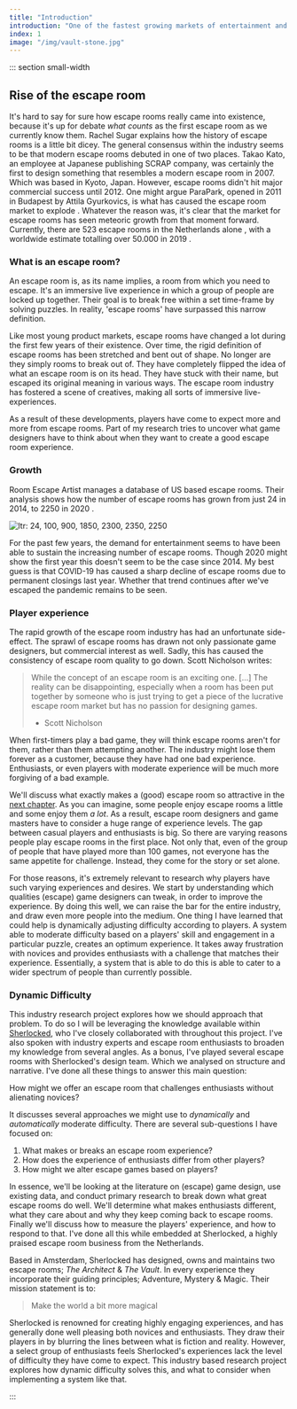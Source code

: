 ```yaml
---
title: "Introduction"
introduction: "One of the fastest growing markets of entertainment and real life gaming in the world over the past few years has been escape rooms."
index: 1
image: "/img/vault-stone.jpg"
---
```



::: section small-width

## Rise of the escape room

It's hard to say for sure how escape rooms really came into existence, because it's up for debate _what counts_ as the first escape room as we currently know them. Rachel Sugar <Citation id="sugar_2019_the" hideAuthor /> explains how the history of escape rooms is a little bit dicey. The general consensus within the industry seems to be that modern escape rooms debuted in one of two places. Takao Kato, an employee at Japanese publishing SCRAP company, was certainly the first to design something that resembles a modern escape room in 2007. Which was based in Kyoto, Japan. However, escape rooms didn't hit major commercial success until 2012. One might argue ParaPark, opened in 2011 in Budapest by Attila Gyurkovics, is what has caused the escape room market to explode <Citation id="sugar_2019_the" />. Whatever the reason was, it's clear that the market for escape rooms has seen meteoric growth from that moment forward. Currently, there are 523 escape rooms in the Netherlands alone <Citation id="escapetalk_vind" />, with a worldwide estimate totalling over 50.000 in 2019 <Citation id="thelogicescapesme_2019_international" />.

### What is an escape room?

An escape room is, as its name implies, a room from which you need to escape. It's an immersive live experience in which a group of people are locked up together. Their goal is to break free within a set time-frame by solving puzzles. In reality, 'escape rooms' have surpassed this narrow definition.

Like most young product markets, escape rooms have changed a lot during the first few years of their existence. Over time, the rigid definition of escape rooms has been stretched and bent out of shape. No longer are they simply rooms to break out of. They have completely flipped the idea of what an escape room is on its head. They have stuck with their name, but escaped its original meaning in various ways. The escape room industry has fostered a scene of creatives, making all sorts of immersive live-experiences.

As a result of these developments, players have come to expect more and more from escape rooms. Part of my research tries to uncover what game designers have to think about when they want to create a good escape room experience.

### Growth

Room Escape Artist manages a database of US based escape rooms. Their analysis shows how the number of escape rooms has grown from just 24 in 2014, to 2250 in 2020 <Citation id="spira_2020_6" hideAuthor />.

![ltr: 24, 100, 900, 1850, 2300, 2350, 2250](/img/escape-rooms-us-2014-2020.png "Escape Room growth from 2014 to 2020")

For the past few years, the demand for entertainment seems to have been able to sustain the increasing number of escape rooms. Though 2020 might show the first year this doesn't seem to be the case since 2014. My best guess is that COVID-19 has caused a sharp decline of escape rooms due to permanent closings last year. Whether that trend continues after we've escaped the pandemic remains to be seen.

### Player experience

The rapid growth of the escape room industry has had an unfortunate side-effect. The sprawl of escape rooms has drawn not only passionate game designers, but commercial interest as well. Sadly, this has caused the consistency of escape room quality to go down. Scott Nicholson writes:

> While the concept of an escape room is an exciting one. [...] The reality can be disappointing, especially when a room has been put together by someone who is just trying to get a piece of the lucrative escape room market but has no passion for designing games.
>
> - Scott Nicholson <Citation id="nicholson_2016_ask" hideAuthor />

When first-timers play a bad game, they will think escape rooms aren't for them, rather than them attempting another. The industry might lose them forever as a customer, because they have had one bad experience. Enthusiasts, or even players with moderate experience will be much more forgiving of a bad example.

We'll discuss what exactly makes a (good) escape room so attractive in the [next chapter](https://irp.nilswesthoff.com/chapters/literature-basics). As you can imagine, some people enjoy escape rooms a little and some enjoy them _a lot_. As a result, escape room designers and game masters have to consider a huge range of experience levels. The gap between casual players and enthusiasts is big. So there are varying reasons people play escape rooms in the first place. Not only that, even of the group of people that have played more than 100 games, not everyone has the same appetite for challenge. Instead, they come for the story or set alone.

For those reasons, it's extremely relevant to research why players have such varying experiences and desires. We start by understanding which qualities (escape) game designers can tweak, in order to improve the experience. By doing this well, we can raise the bar for the entire industry, and draw even more people into the medium. One thing I have learned that could help is dynamically adjusting difficulty according to players. A system able to moderate difficulty based on a players' skill and engagement in a particular puzzle, creates an optimum experience. It takes away frustration with novices and provides enthusiasts with a challenge that matches their experience. Essentially, a system that is able to do this is able to cater to a wider spectrum of people than currently possible.

### Dynamic Difficulty

This industry research project explores how we should approach that problem. To do so I will be leveraging the knowledge available within [Sherlocked](https://sherlocked.nl), who I've closely collaborated with throughout this project. I've also spoken with industry experts and escape room enthusiasts to broaden my knowledge from several angles. As a bonus, I've played several escape rooms with Sherlocked's design team. Which we analysed on structure and narrative. I've done all these things to answer this main question:

<Callout title="Research Question" emoji="🤔">

How might we offer an escape room that challenges enthusiasts without alienating novices?

</Callout>

It discusses several approaches we might use to _dynamically_ and _automatically_ moderate difficulty. There are several sub-questions I have focused on:

1. What makes or breaks an escape room experience?
2. How does the experience of enthusiasts differ from other players?
3. How might we alter escape games based on players?

In essence, we'll be looking at the literature on (escape) game design, use existing data, and conduct primary research to break down what great escape rooms do well. We'll determine what makes enthusiasts different, what they care about and why they keep coming back to escape rooms. Finally we'll discuss how to measure the players' experience, and how to respond to that. I've done all this while embedded at Sherlocked, a highly praised escape room business from the Netherlands.

Based in Amsterdam, Sherlocked has designed, owns and maintains two escape rooms; _The Architect_ & _The Vault_. In every experience they incorporate their guiding principles; Adventure, Mystery & Magic. Their mission statement is to:

> Make the world a bit more magical

Sherlocked is renowned for creating highly engaging experiences, and has generally done well pleasing both novices and enthusiasts. They draw their players in by blurring the lines between what is fiction and reality. However, a select group of enthusiasts feels Sherlocked's experiences lack the level of difficulty they have come to expect. This industry based research project explores how dynamic difficulty solves this, and what to consider when implementing a system like that.

:::
